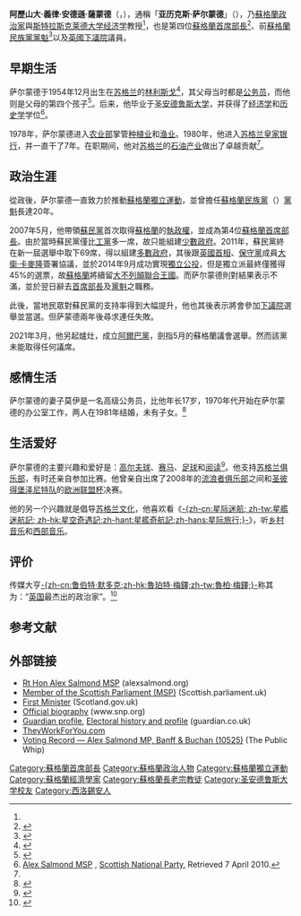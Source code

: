 {{NoteTA
|G1=PoliticiansUK
|T=zh-cn:亚历克斯·萨尔蒙德; zh-tw:亞歷克斯·薩孟德; zh-hk:薩蒙德;
|1=zh-hk:阿歷山大;zh-cn:亚历山大;zh-tw:亞歷山大;
|2=zh-hk:義律<!-- 未見elliot有其它港譯名 -->;zh-cn:埃利奥特;zh-tw:艾略特;
|3=zh-hk:安德遜;zh-cn:安德森;zh-tw:安德森;
|4=zh-hk:薩蒙德;zh-cn:萨尔蒙德;zh-tw:薩孟德;
|5=zh-hk:阿歷士;zh-cn:亚历克斯;zh-tw:亞歷克斯;
}}
{{Infobox Officeholder
|honorific-prefix =
|name             = 亚历克斯·萨尔蒙德 閣下
|honorific-suffix = 
| native_name        = Alex Salmond
| native_name_lang   = en
|image            = Alex Salmond, First Minister of Scotland (cropped).jpg
|office           = [[蘇格蘭首席部長|蘇格蘭首席部長]]
|deputy           = [[尼古拉·斯特金|尼古拉·斯特金]]
|term_start       = 2007年5月16日
|term_end         = 2014年11月19日
|predecessor      = {{link-en|杰克·麦康奈|Jack McConnell|-{zh-cn:杰克·麦康奈;zh-tw:傑克·麥康乃;zh-hk:積·麥康乃;}-}}[[男爵|男爵]]
|successor        = [[尼古拉·斯特金|尼古拉·斯特金]]
|monarch          = [[伊丽莎白二世|-{zh-cn:伊丽莎白二世;zh-tw:伊麗莎白二世;zh-hk:伊利沙伯二世;}-]]
|office1          = [[蘇格蘭民族黨|蘇格蘭民族黨]]領袖
|deputy1          = [[尼古拉·斯特金|尼古拉·斯特金]]
|term_start1      = 2004年9月3日
|term_end1        = 2014年9月14日
|predecessor1     = {{link-en|约翰·斯文尼|John Swinney|-{zh-cn:约翰·斯文尼;zh-tw:約翰·史溫尼;zh-hk:莊·史雲尼;}-}}
|successor1       = [[尼古拉·斯特金|尼古拉·斯特金]]
|term_start2      = 1990年9月22日
|term_end2        = 2000年9月26日
|deputy2          = {{link-en|阿拉斯代尔·摩根|Alasdair Morgan|-{zh-cn:阿拉斯代尔·摩根;zh-tw:阿拉斯代爾·摩根;zh-hk:阿拉斯達·摩根;}-}}
|predecessor2     = {{link-en|戈登·威尔逊|Gordon Wilson (Scottish politician)|-{zh-cn:戈登·威尔逊;zh-tw:高登·威爾逊;zh-hk:高登·威臣;}-}}
|successor2       = {{link-en|约翰·斯文尼|John Swinney|-{zh-cn:约翰·斯文尼;zh-tw:約翰·史溫尼;zh-hk:莊·史雲尼;}-}}
|office3          = [[蘇格蘭民族黨|蘇格蘭民族黨]]副領袖
|leader3          = {{link-en|戈登·威尔逊|Gordon Wilson (Scottish politician)|-{zh-cn:戈登·威尔逊;zh-tw:高登·威爾逊;zh-hk:高登·威臣;}-}}
|term_start3      = 1987年9月26日
|term_end3        = 1990年9月22日
|predecessor3     = {{link-en|玛格丽特·尤因|Margaret Ewing|-{zh-cn:玛格丽特·尤因;zh-tw:瑪格麗特·尤英;zh-hk:瑪嘉烈·耀榮;}-}}
|successor3       = {{link-en|阿拉斯代尔·摩根|Alasdair Morgan|-{zh-cn:阿拉斯代尔·摩根;zh-tw:阿拉斯代爾·摩根;zh-hk:阿拉斯代爾·摩根;}-}}
|office4          = [[英國國會|英國國會]]（[[戈登_(英國國會選區)|戈登選區]]）議員
|term_start4      = 2015年5月8日
|term_end4        = 2017年5月3日
|predecessor4     = {{link-en|马尔科姆·布鲁斯|Malcolm Bruce|-{zh-cn:马尔科姆·布鲁斯;zh-tw:馬爾柯姆·布魯斯;zh-hk:矛金·布魯士;}-}}
|successor4       = Colin Clark
|majority4        = 8,687 (14.9%)
|office5          = [[蘇格蘭議會|蘇格蘭議會]]（[[阿伯丁郡|阿伯丁郡]]{{link-en|阿伯丁郡東_(蘇格蘭議會選區)|Aberdeenshire East (Scottish Parliament constituency)|東選區}}）議員
|term_start5      = 2011年5月5日
|term_end5        = 2016年3月24日
|predecessor5     = [[選區|選區]]成立
|successor5       = Gillian Martin
|office6          = [[蘇格蘭議會|蘇格蘭議會]]（{{link-en|戈登 (蘇格蘭議會選區)|Gordon (Scottish Parliament constituency)|戈登選區}}）議員
|term_start6      = 2007年5月3日
|term_end6        = 2011年5月5日
|predecessor6     = {{link-en|诺拉·拉德克利弗|Nora Radcliffe|-{zh-cn:诺拉·拉德克利夫;zh-tw:諾拉·雷德克里夫;zh-hk:羅拉·烈格夫;}-}}
|successor6       = [[選區|選區]]撤銷
|office7          = [[蘇格蘭議會|蘇格蘭議會]]（{{link-en|班夫和布臣 (蘇格蘭議會選區)|Banff and Buchan (Scottish Parliament constituency)|班夫與布臣選區}}）議員
|term_start7      = 1999年5月6日
|term_end7        = 2001年6月7日
|predecessor7     = [[選區|選區]]成立
|successor7       = {{link-en|斯图尔特·史蒂文森|Stewart Stevenson|-{zh-cn:斯图尔特·史蒂文森;zh-tw:史都華·史蒂文生;zh-hk:司徒華·史提芬遜;}-}}
|office8          = [[英國國會|英國國會]]（[[班夫和布臣_(英國國會選區)|班夫與布臣選區]]）議員
|term_start8      = 1987年6月12日
|term_end8        = 2010年4月12日
|predecessor8     = {{link-en|阿尔伯特·麦考瑞|Albert McQuarrie|-{zh-cn:阿尔伯特·麦考瑞;zh-tw:艾伯特·麥高理;zh-hk:艾拔·麥覺理;}-}}
|successor8       = {{link-en|埃里德·怀特福德|Eilidh Whiteford|-{zh-cn:埃里德·怀特福德;zh-tw:埃利德·懷特福德;zh-hk:希烈·懷佛;}-}}
|majority8        = 8687 (47.7%)
|birth_name       = {{lang|en|Alexander Elliot Anderson Salmond}}
|birth_date       = {{birth date and age|1954|12|31|df=y}}
|birth_place      = {{UK}}[[蘇格蘭|蘇格蘭]][[林利斯戈|林利斯戈]]
|death_date       = 
|death_place      = 
|nationality      = {{UK}}
|party            = [[阿爾巴黨|阿爾巴黨]]（2021年起）<br>獨立（2018年-2021年）<br>[[蘇格蘭民族黨|蘇格蘭民族黨]]（至2018年）
|spouse           = {{marriage|{{link-en|莫伊拉·麦格拉申|Moira McGlashan|-{zh-cn:莫伊拉·麦格拉申;zh-tw:梅拉·麥格拉珊;zh-hk:梅拉·麥拉臣;}-}}|1981}}
|alma_mater       = [[愛丁堡納皮爾大學|愛丁堡商學院]]<br />[[聖安德魯斯大學|聖安德魯斯大學]]
|profession       = [[經濟學|經濟學]]教授
|religion         = [[蘇格蘭教會|蘇格蘭教會]]<ref>{{cite news |url=http://www.timesonline.co.uk/tol/news/uk/scotland/article6727842.ece |title=Salmond: 'Faith is my driving force' |date=26 July 2009 |publisher=Sunday Times Scotland |accessdate=26 July 2009 |location=London |first=Jason |last=Allardyce}}</ref>
|website          = {{URL|http://www.scotland.gov.uk/About/People/14944/Scottish-Cabinet/First-Minister|英國政府網資訊頁面}}<br />{{URL|http://www.snp.org/|蘇格蘭民族黨}}
}}

'''阿歷山大·義律·安德遜·薩蒙德'''（{{lang-en|Alexander Elliot Anderson Salmond}}，{{bd|1954年|12月31日|}}），通稱「'''亚历克斯·萨尔蒙德'''」（{{lang|en|Alex Salmond}}），乃[[蘇格蘭|蘇格蘭]][[政治家|政治家]]與[[斯特拉斯克莱德大学|斯特拉斯克莱德大学]][[经济学|经济学]]教授<ref name="telegraph1"/>，也是第四位[[蘇格蘭首席部長|蘇格蘭首席部長]]<ref>{{cite web|url=https://www.bbc.com/zhongwen/simp/on_britain/2012/01/120122_scotland_china.shtml|title=苏格兰首席部长萨蒙德向华人拜年|publisher=[[BBC_News|BBC News]]|date=2012年1月22日|language=zh-cn|accessdate=2018年8月10日|archive-date=2018年8月10日|archive-url=https://web.archive.org/web/20180810111036/https://www.bbc.com/zhongwen/simp/on_britain/2012/01/120122_scotland_china.shtml|dead-url=no}}</ref>、前[[蘇格蘭民族黨|蘇格蘭民族黨]][[黨魁|黨魁]]<ref>{{cite web|url=https://www.bbc.com/zhongwen/simp/uk/2014/09/140919_scotland_salmond|title=苏格兰独立公投：萨蒙德辞首席部长职务|publisher=[[BBC_News|BBC News]]|date=2014年9月19日|language=zh-cn|accessdate=2018年8月10日|archive-date=2020年11月26日|archive-url=https://web.archive.org/web/20201126202727/https://www.bbc.com/zhongwen/simp/uk/2014/09/140919_scotland_salmond|dead-url=no}}</ref>以及[[英國下議院|英國下議院]]議員。

== 早期生活 ==
萨尔蒙德于1954年12月出生在[[苏格兰|苏格兰]]的[[林利斯戈|林利斯戈]]<ref name="autogenerated1">{{cite web |last=Black |first=Andrew |url=http://www.bbc.co.uk/news/uk-scotland-11510394 |title=BBC News - A profile of SNP leader Alex Salmond |publisher=bbc.co.uk |date=2012-01-11 |accessdate=2012-01-14 |archive-date=2012-01-14 |archive-url=https://web.archive.org/web/20120114023901/http://www.bbc.co.uk/news/uk-scotland-11510394 |dead-url=no }}</ref>，其父母当时都是[[公务员|公务员]]，而他则是父母的第四个孩子<ref name="independentbiography">{{cite news|url=http://www.independent.co.uk/news/people/profiles/alex-salmond-the-new-king-of-scotland-889764.html|date=10 August 2008|title=Alex Salmond: The new king of Scotland|publisher=[[The_Independent|The Independent]]|accessdate=7 April 2010|location=London|archive-date=2020-04-01|archive-url=https://web.archive.org/web/20200401155143/https://www.independent.co.uk/news/people/profiles/alex-salmond-the-new-king-of-scotland-889764.html|dead-url=no}}</ref>。后来，他毕业于[[圣安德鲁斯大学|圣安德鲁斯大学]]，并获得了[[经济学|经济学]]和[[历史学|历史学]]学位<ref name="snpbiography">[http://www.snp.org/alexsalmond Alex Salmond MSP] {{Wayback|url=http://www.snp.org/alexsalmond |date=20091016072655 }}, [[Scottish_National_Party|Scottish National Party]], Retrieved 7 April 2010.</ref>。

1978年，萨尔蒙德进入[[农业部|农业部]]掌管[[种植业|种植业]]和[[渔业|渔业]]。1980年，他进入[[苏格兰皇家银行|苏格兰皇家银行]]，并一直干了7年。在职期间，他对[[苏格兰|苏格兰]]的[[石油产业|石油产业]]做出了卓越贡献<ref name="snpbiography"/>。

== 政治生涯 ==
從政後，萨尔蒙德一直致力於推動[[蘇格蘭獨立運動|蘇格蘭獨立運動]]，並曾擔任[[蘇格蘭民族黨|蘇格蘭民族黨]]（{{lang|en|S.N.P.}}）[[黨魁|黨魁]]長達20年。

2007年5月，他帶領[[蘇格蘭民族黨|蘇民黨]]首次取得[[蘇格蘭|蘇格蘭]]的[[執政權|執政權]]，並成為第4位[[蘇格蘭首席部長|蘇格蘭首席部長]]。由於當時蘇民黨僅比[[工黨|工黨]]多一席，故只能組建[[少數政府|少數政府]]。2011年，蘇民黨終在新一屆選舉中取下69席，得以組建[[多數政府|多數政府]]，其後跟[[英國首相|英國首相]]、[[保守黨|保守黨]]成員[[大衛·卡麥隆|大衛·卡麥隆]]簽署協議，並於2014年9月成功實現[[2014年蘇格蘭獨立公投|獨立公投]]，但是獨立派最終僅獲得45%的選票，故[[蘇格蘭|蘇格蘭]]將續留[[大不列顛聯合王國|大不列顛聯合王國]]。而萨尔蒙德則對結果表示不滿，並於翌日辭去[[首席部長|首席部長]]及[[黨魁|黨魁]]之職務。

此後，當地民眾對蘇民黨的支持率得到大幅提升，他也其後表示將會參加[[下議院|下議院]]選舉並當選。但萨蒙德兩年後尋求連任失敗。

2021年3月，他另起爐灶，成立[[阿爾巴黨|阿爾巴黨]]，劍指5月的蘇格蘭議會選舉。然而該黨未能取得任何議席。

== 感情生活 ==
萨尔蒙德的妻子莫伊是一名高级公务员，比他年长17岁，1970年代开始在萨尔蒙德的办公室工作，两人在1981年结婚，未有子女。<ref name="telegraph1">{{cite web |last=Cramb |first=Auslan |url=http://www.telegraph.co.uk/news/uknews/1551133/Moira-Salmond-A-reluctant-First-Wife.html |title=Moira Salmond: A reluctant First Wife |publisher=Telegraph |date=2007-05-10 |accessdate=2012-01-14 |archive-date=2012-01-28 |archive-url=https://web.archive.org/web/20120128140138/http://www.telegraph.co.uk/news/uknews/1551133/Moira-Salmond-A-reluctant-First-Wife.html |dead-url=no }}</ref>

== 生活爱好 ==
萨尔蒙德的主要兴趣和爱好是：[[高尔夫球|高尔夫球]]、[[赛马|赛马]]、[[足球|足球]]和[[阅读|阅读]]<ref>{{cite news |author=Alex Salmond |url=http://www.independent.co.uk/opinion/5-days-in-the-life-of--alex-salmond-1281767.html |title=5 days in the life of: ALEX SALMOND - Opinion |publisher=The Independent |date=1997-01-05 |accessdate=2012-01-14 |archive-date=2012-08-03 |archive-url=https://archive.today/20120803001812/http://www.independent.co.uk/opinion/5-days-in-the-life-of--alex-salmond-1281767.html }}</ref>。他支持[[苏格兰俱乐部|苏格兰俱乐部]]，有时还亲自参加比赛。他曾亲自出席了2008年的[[流浪者俱乐部|流浪者俱乐部]]之间和[[圣彼得堡泽尼特队|圣彼得堡泽尼特队]]的[[欧洲联盟杯|欧洲联盟杯]]决赛。

他的另一个兴趣就是倡导[[苏格兰文化|苏格兰文化]]，他喜欢看《[[星艦奇航記|-{zh-cn:星际迷航; zh-tw:星艦迷航記; zh-hk:星空奇遇記;zh-hant:星艦奇航記;zh-hans:星际旅行;}-]]》，听[[乡村音乐|乡村音乐]]和[[西部音乐|西部音乐]]。

== 评价 ==
传媒大亨[[鲁伯特·默多克|-{zh-cn:鲁伯特·默多克;zh-hk:魯珀特·梅鐸;zh-tw:魯柏·梅鐸;}-]]称其为：“[[英国|英国]]最杰出的政治家”。<ref>{{cite web |url=http://news.ifeng.com/world/detail_2012_02/22/12690814_0.shtml |title=默多克发微博支持苏格兰独立：这对大家都有好处 |accessdate=2012年2月22日 |work= |publisher=凤凰网 |language=zh-hans |archive-date=2020年4月23日 |archive-url=https://web.archive.org/web/20200423081857/http://news.ifeng.com/world/detail_2012_02/22/12690814_0.shtml |dead-url=no }}</ref>

==参考文献==
{{reflist|2}}

==外部链接==
{{Commons category|Alex Salmond|亚历克斯·萨尔蒙德}}
*[https://web.archive.org/web/20110903171114/http://www.alexsalmond.org/ Rt Hon Alex Salmond MSP] (alexsalmond.org)
*[http://www.scottish.parliament.uk/MSP/membersPages/alex_salmond/index.htm Member of the Scottish Parliament (MSP)]{{Wayback|url=http://www.scottish.parliament.uk/MSP/membersPages/alex_salmond/index.htm |date=20111005122039 }} (Scottish.parliament.uk)
*[http://www.scotland.gov.uk/About/14944/Scottish-Cabinet/First-Minister First Minister]{{Wayback|url=http://www.scotland.gov.uk/About/14944/Scottish-Cabinet/First-Minister |date=20120519002643 }} (Scotland.gov.uk)
*[http://arquivo.pt/wayback/20090724124720/http://www.snp.org/node/6596 Official biography] (www.snp.org)
*[http://www.guardian.co.uk/politics/alexsalmond Guardian profile]{{Wayback|url=http://www.guardian.co.uk/politics/alexsalmond |date=20130721230130 }}, [http://www.guardian.co.uk/politics/person/4595/alex-salmond Electoral history and profile]{{Wayback|url=http://www.guardian.co.uk/politics/person/4595/alex-salmond |date=20111202200038 }} (guardian.co.uk)
*[http://www.theyworkforyou.com/msp/alex_salmond/gordon TheyWorkForYou.com]{{Wayback|url=http://www.theyworkforyou.com/msp/alex_salmond/gordon |date=20100831091912 }}
*[http://www.publicwhip.org.uk/mp.php?mpn=Alex_Salmond&mpc=Banff+%26amp%3B+Buchan Voting Record — Alex Salmond MP, Banff & Buchan (10525)]{{Wayback|url=http://www.publicwhip.org.uk/mp.php?mpn=Alex_Salmond&mpc=Banff+%26amp%3B+Buchan |date=20181215224415 }} (The Public Whip)

{{DEFAULTSORT:Salmond, Alex}}
[[Category:蘇格蘭首席部長|Category:蘇格蘭首席部長]]
[[Category:蘇格蘭政治人物|Category:蘇格蘭政治人物]]
[[Category:蘇格蘭獨立運動|Category:蘇格蘭獨立運動]]
[[Category:蘇格蘭經濟學家|Category:蘇格蘭經濟學家]]
[[Category:蘇格蘭長老宗教徒|Category:蘇格蘭長老宗教徒]]
[[Category:圣安德鲁斯大学校友|Category:圣安德鲁斯大学校友]]
[[Category:西洛錫安人|Category:西洛錫安人]]